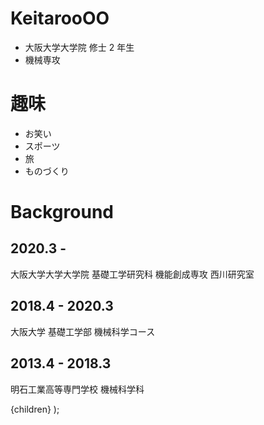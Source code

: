 
# KeitarooOO

- 大阪大学大学院 修士 2 年生
- 機械専攻

# 趣味

- お笑い
- スポーツ
- 旅
- ものづくり

# Background

## 2020.3 -

大阪大学大学大学院 基礎工学研究科 機能創成専攻 西川研究室

## 2018.4 - 2020.3

大阪大学 基礎工学部 機械科学コース

## 2013.4 - 2018.3

明石工業高等専門学校 機械科学科

  <Layout title="About" id="about">
    {children}
  </Layout>
);
